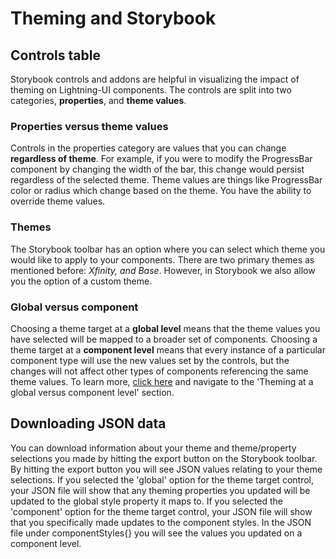 
<style>{`
.sbdocs.sbdocs-li {
    color: white !important;
  }
`}</style>

<Meta title="Docs / Theming/ Use in Storybook" />

# Theming and Storybook
## Controls table
Storybook controls and addons are helpful in visualizing the impact of theming on Lightning-UI components. The controls are split into two categories, **properties**, and **theme values**. 

### Properties versus theme values
Controls in the properties category are values that you can change **regardless of theme**. For example, if you were to modify the ProgressBar component by changing the width of the bar, this change would persist regardless of the selected theme. 
Theme values are things like ProgressBar color or radius which change based on the theme. You have the ability to override theme values.

### Themes
The Storybook toolbar has an option where you can select which theme you would like to apply to your components. There are two primary themes as mentioned before: **Xfinity*, and *Base**. However, in Storybook we also allow you the option of a custom theme. 

### Global versus component
Choosing a theme target at a **global level** means that the theme values you have selected will be mapped to a broader set of components.
Choosing a theme target at a **component level** means that every instance of a particular component type will use the new values set by the controls, but the changes will not affect other types of components referencing the same theme values.
To learn more, [click here](../?path=/story/docs-theming-overview--page) and navigate to the 'Theming at a global versus component level' section. 

## Downloading JSON data
You can download information about your theme and theme/property selections you made by hitting the export button on the Storybook toolbar. By hitting the export button you will see JSON values relating to your theme selections. If you selected the 'global' option for the theme target control, your JSON file will show that any theming properties you updated will be updated to the global style property it maps to. If you selected the 'component' option for the theme target control, your JSON file will show that you specifically made updates to the component styles. In the JSON file under componentStyles{} you will see the values you updated on a component level. 

